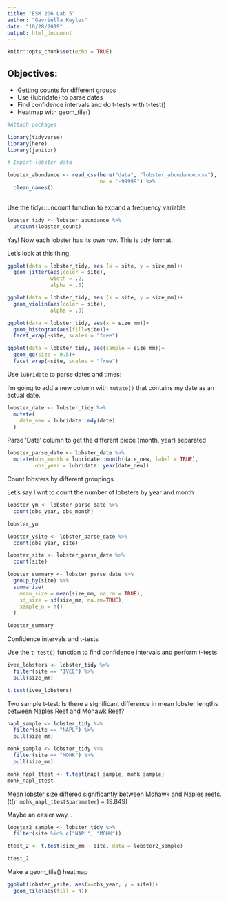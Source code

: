 ```yaml
---
title: "ESM 206 Lab 5"
author: "Gavriella Keyles"
date: "10/28/2019"
output: html_document
---
```


```r
knitr::opts_chunk$set(echo = TRUE)
```

## Objectives:

- Getting counts for different groups
- Use {lubridate} to parse dates
- Find confidence intervals and do t-tests with t-test()
- Heatmap with geom_tile()

```r

#Attach packages 

library(tidyverse)
library(here)
library(janitor)
```

```r
# Import lobster data

lobster_abundance <- read_csv(here("data", "lobster_abundance.csv"), 
                              na = "-99999") %>% 
  clean_names()
  
```

Use the tidyr::uncount function to expand a frequency variable
```r
lobster_tidy <- lobster_abundance %>% 
  uncount(lobster_count)
```

Yay! Now each lobster has its own row. This is tidy format.

Let's look at this thing.

```r

ggplot(data = lobster_tidy, aes (x = site, y = size_mm))+
  geom_jitter(aes(color = site),
              width = .2,
              alpha = .3)

ggplot(data = lobster_tidy, aes (x = site, y = size_mm))+
  geom_violin(aes(color = site),
              alpha = .3)

ggplot(data = lobster_tidy, aes(x = size_mm))+
  geom_histogram(aes(fill=site))+
  facet_wrap(~site, scales = "free")

ggplot(data = lobster_tidy, aes(sample = size_mm))+
  geom_qq(size = 0.5)+
  facet_wrap(~site, scales = "free")

```

Use `lubridate` to parse dates and times:

I'm going to add a new column with `mutate()` that contains my date as an actual date.

```r
lobster_date <- lobster_tidy %>% 
  mutate(
    date_new = lubridate::mdy(date)
  )
```

Parse 'Date' column to get the different piece (month, year) separated

```r
lobster_parse_date <- lobster_date %>% 
  mutate(obs_month = lubridate::month(date_new, label = TRUE),
         obs_year = lubridate::year(date_new))
```

Count lobsters by different groupings...

Let's say I wnt to count the number of lobsters by year and month

```r
lobster_ym <- lobster_parse_date %>% 
  count(obs_year, obs_month)

lobster_ym

lobster_ysite <- lobster_parse_date %>% 
  count(obs_year, site)

lobster_site <- lobster_parse_date %>% 
  count(site)

lobster_summary <- lobster_parse_date %>% 
  group_by(site) %>% 
  summarize(
    mean_size = mean(size_mm, na.rm = TRUE),
    sd_size = sd(size_mm, na.rm=TRUE),
    sample_n = n()
  )
  
lobster_summary
```

Confidence intervals and t-tests

Use the `t-test()` function to find confidence intervals and perform t-tests


```r
ivee_lobsters <- lobster_tidy %>% 
  filter(site == "IVEE") %>% 
  pull(size_mm)

t.test(ivee_lobsters)
```

Two sample t-test:
Is there a significant difference in mean lobster lengths between Naples Reef and Mohawk Reef?

```r
napl_sample <- lobster_tidy %>% 
  filter(site == "NAPL") %>% 
  pull(size_mm)

mohk_sample <- lobster_tidy %>% 
  filter(site == "MOHK") %>% 
  pull(size_mm)

mohk_napl_ttest <- t.test(napl_sample, mohk_sample)
mohk_napl_ttest
```

Mean lobster size differed significantly between Mohawk and Naples reefs. (t(`r mohk_napl_ttest$parameter`) = 19.849)

Maybe an easier way...

```r
lobster2_sample <- lobster_tidy %>% 
  filter(site %in% c("NAPL", "MOHK"))

ttest_2 <- t.test(size_mm ~ site, data = lobster2_sample)

ttest_2

```

Make a geom_tile() heatmap
```r
ggplot(lobster_ysite, aes(x=obs_year, y = site))+
  geom_tile(aes(fill = n))
```

